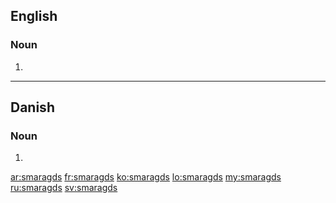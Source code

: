 ==English==

===Noun===
{{head|en|plural}}

# {{plural of|smaragd|lang=en|nocat=1}}

----

==Danish==

===Noun===
{{head|da|noun form|g=c}}

# {{genitive singular indefinite of|smaragd|lang=da}}

[[ar:smaragds]]
[[fr:smaragds]]
[[ko:smaragds]]
[[lo:smaragds]]
[[my:smaragds]]
[[ru:smaragds]]
[[sv:smaragds]]